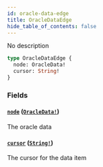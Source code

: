 ```yaml
---
id: oracle-data-edge
title: OracleDataEdge
hide_table_of_contents: false
---
```



No description

```graphql
type OracleDataEdge {
  node: OracleData!
  cursor: String!
}
```


### Fields

#### [`node`](#) ([`OracleData!`](/docs/mainnet/graphql/objects/oracle-data))

The oracle data


#### [`cursor`](#) ([`String!`](/docs/mainnet/graphql/scalars/string))

The cursor for the data item




